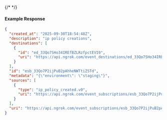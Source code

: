 {/* <!-- Code generated for API Clients. DO NOT EDIT. --> */}

#### Example Response
```json
{
  "created_at": "2025-09-30T18:54:48Z",
  "description": "ip policy creations",
  "destinations": [
    {
      "id": "ed_33Qo7SHo34IREfBZLRzfpctEVI0",
      "uri": "https://api.ngrok.com/event_destinations/ed_33Qo7SHo34IREfBZLRzfpctEVI0"
    }
  ],
  "id": "esb_33Qo7P2ijPuB2pAhheNWTtiZSTd",
  "metadata": "{\"environment\": \"staging\"}",
  "sources": [
    {
      "type": "ip_policy_created.v0",
      "uri": "https://api.ngrok.com/event_subscriptions/esb_33Qo7P2ijPuB2pAhheNWTtiZSTd/sources/ip_policy_created.v0"
    }
  ],
  "uri": "https://api.ngrok.com/event_subscriptions/esb_33Qo7P2ijPuB2pAhheNWTtiZSTd"
}

```